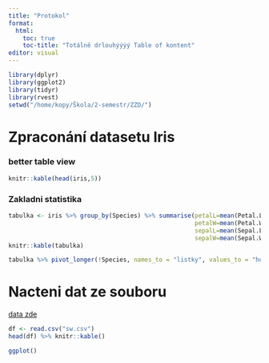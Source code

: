 ```yaml
---
title: "Protokol"
format: 
  html:
    toc: true
    toc-title: "Totálně drlouhýýýý Table of kontent"
editor: visual
---
```


```r
library(dplyr)
library(ggplot2)
library(tidyr)
library(rvest)
setwd("/home/kopy/Škola/2-semestr/ZZD/")
```

# Zpraconání datasetu Iris

### better table view
```r
knitr::kable(head(iris,5))
```

### Zakladni statistika

```r
tabulka <- iris %>% group_by(Species) %>% summarise(petalL=mean(Petal.Length),
                                                    petalW=mean(Petal.Width),
                                                    sepalL=mean(Sepal.Length),
                                                    sepalW=mean(Sepal.Width),)
knitr::kable(tabulka)

tabulka %>% pivot_longer(!Species, names_to = "listky", values_to = "hodnoty") %>% knitr::kable()
```
# Nacteni dat ze souboru
[data zde](https://physics.ujep.cz/~jskvor/UDR/9/sw.csv)
```r
df <- read.csv("sw.csv")
head(df) %>% knitr::kable()

ggplot()
```
